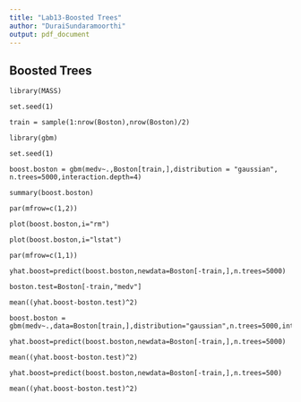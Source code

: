 ---
title: "Lab13-Boosted Trees"
author: "DuraiSundaramoorthi"
output: pdf_document
---

## Boosted Trees

```
library(MASS)

set.seed(1)

train = sample(1:nrow(Boston),nrow(Boston)/2)

library(gbm)

set.seed(1)

boost.boston = gbm(medv~.,Boston[train,],distribution = "gaussian", n.trees=5000,interaction.depth=4)

summary(boost.boston)

par(mfrow=c(1,2))

plot(boost.boston,i="rm")

plot(boost.boston,i="lstat")

par(mfrow=c(1,1))

yhat.boost=predict(boost.boston,newdata=Boston[-train,],n.trees=5000)

boston.test=Boston[-train,"medv"]

mean((yhat.boost-boston.test)^2)

boost.boston = gbm(medv~.,data=Boston[train,],distribution="gaussian",n.trees=5000,interaction.depth=4,shrinkage=0.2,verbose=F)

yhat.boost=predict(boost.boston,newdata=Boston[-train,],n.trees=5000)

mean((yhat.boost-boston.test)^2)

yhat.boost=predict(boost.boston,newdata=Boston[-train,],n.trees=500)

mean((yhat.boost-boston.test)^2)
```

